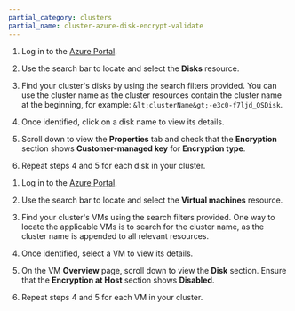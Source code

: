 ```yaml
---
partial_category: clusters
partial_name: cluster-azure-disk-encrypt-validate
---
```


<Tabs groupId='validation'>

<TabItem value='sse' label='Validating SSE'>

1. Log in to the [Azure Portal](https://portal.azure.com/).

2. Use the search bar to locate and select the **Disks** resource.

3. Find your cluster's disks by using the search filters provided. You can use the cluster name as the cluster resources
   contain the cluster name at the beginning, for example: `&lt;clusterName&gt;-e3c0-f7ljd_OSDisk`.

4. Once identified, click on a disk name to view its details.

5. Scroll down to view the **Properties** tab and check that the **Encryption** section shows **Customer-managed key**
   for **Encryption type**.

6. Repeat steps 4 and 5 for each disk in your cluster.

</TabItem>

<TabItem value='eah' label='Validating EAH'>

1. Log in to the [Azure Portal](https://portal.azure.com/).

2. Use the search bar to locate and select the **Virtual machines** resource.

3. Find your cluster's VMs using the search filters provided. One way to locate the applicable VMs is to search for the
   cluster name, as the cluster name is appended to all relevant resources.

4. Once identified, select a VM to view its details.

5. On the VM **Overview** page, scroll down to view the **Disk** section. Ensure that the **Encryption at Host** section
   shows **Disabled**.

6. Repeat steps 4 and 5 for each VM in your cluster.

</TabItem>

</Tabs>